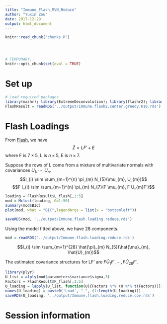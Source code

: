 ```yaml
---
title: "Immune_Flash_MVN_Reduce"
author: "Yuxin Zou"
date: 2017-12-29
output: html_document
---
```


```r
knitr::read_chunk("chunks.R")
```

<!-- Update knitr chunk options -->
```r
```

<!-- Insert the date the file was last updated -->
```r
```

<!-- Insert the code version (Git commit SHA1) if Git repository exists and R
 package git2r is installed -->
```r
```

```r
# TEMPORARY.
knitr::opts_chunk$set(eval = TRUE)
```

# Set up
```r
# Load required packages
library(mashr); library(ExtremeDeconvolution); library(flashr2); library(mclust)
FlashResult = readRDS('../output/Immune.flash2.center.greedy.K10.rds')
```

# Flash Loadings

From [Flash](Immune_Flash.html), we have $$\tilde{Z} = LF' + E$$
where F is $7 \times 5$, L is $n \times 5$, E is $n\times7$.

Suppose the rows of L come from a mixture of multivariate normals with covariances $U_{1}, \cdots, U_{n}$.
$$l_{i} \sim \sum_{m=1}^{n} \pi_{m} N_{5}(\mu_{m}, U_{m})$$
$$F l_{i} \sim \sum_{m=1}^{n} \pi_{m} N_{7}(F \mu_{m}, F U_{m}F')$$
```r
loading = FlashResult$L_flash[,1:5]
mod = Mclust(loading, G=1:50)
summary(mod$BIC)
plot(mod, what = "BIC",legendArgs = list(x = "bottomleft"))
```

```r
saveRDS(mod, '../output/Immune.flash.loading.reduce.rds')
```

Using the model fitted above, we have 28 components.

```r
mod = readRDS('../output/Immune.flash.loading.reduce.rds')
```

$$l_{i} \sim \sum_{m=1}^{28} \hat{\pi}_{m} N_{5}(\hat{\mu}_{m}, \hat{U}_{m})$$

The estimated covariance structures for LF' are $F\hat{U}_{1}F', \cdots, F\hat{U}_{28}F'$.

```r
library(plyr)
U_list = alply(mod$parameters$variance$sigma,3)
Factors = FlashResult$F_flash[,1:5]
U_loading = lapply(U_list, function(U){Factors %*% (U %*% t(Factors))})
names(U_loading) = paste0('Load', "_", (1:length(U_loading)))
saveRDS(U_loading, '../output/Immune.flash.loading.reduce.cov.rds')
```

# Session information

<!-- Insert the session information into the document -->
```r
```

